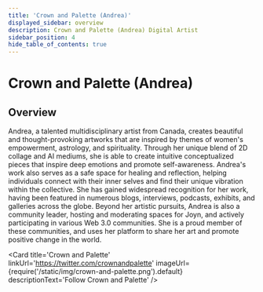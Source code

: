 ```yaml
---
title: 'Crown and Palette (Andrea)'
displayed_sidebar: overview
description: Crown and Palette (Andrea) Digital Artist
sidebar_position: 4
hide_table_of_contents: true
---
```



# Crown and Palette (Andrea)

## Overview

Andrea, a talented multidisciplinary artist from Canada, creates beautiful and thought-provoking artworks that are inspired by themes of women's empowerment, astrology, and spirituality. Through her unique blend of 2D collage and AI mediums, she is able to create intuitive conceptualized pieces that inspire deep emotions and promote self-awareness.
Andrea's work also serves as a safe space for healing and reflection, helping individuals connect with their inner selves and find their unique vibration within the collective. She has gained widespread recognition for her work, having been featured in numerous blogs, interviews, podcasts, exhibits, and galleries across the globe.
Beyond her artistic pursuits, Andrea is also a community leader, hosting and moderating spaces for Joyn, and actively participating in various Web 3.0 communities. She is a proud member of these communities, and uses her platform to share her art and promote positive change in the world.

<Card
    title='Crown and Palette'
    linkUrl='https://twitter.com/crownandpalette'
    imageUrl={require('/static/img/crown-and-palette.png').default}
    descriptionText='Follow Crown and Palette'
/>
